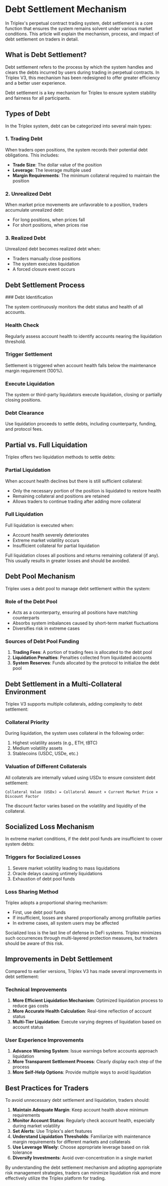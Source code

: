 # Debt Settlement Mechanism

In Triplex's perpetual contract trading system, debt settlement is a core function that ensures the system remains solvent under various market conditions. This article will explain the mechanism, process, and impact of debt settlement on traders in detail.


## What is Debt Settlement?

Debt settlement refers to the process by which the system handles and clears the debts incurred by users during trading in perpetual contracts. In Triplex V3, this mechanism has been redesigned to offer greater efficiency and a better user experience.

<Callout type="info">
Debt settlement is a key mechanism for Triplex to ensure system stability and fairness for all participants.
</Callout>

## Types of Debt

In the Triplex system, debt can be categorized into several main types:

### 1. Trading Debt

When traders open positions, the system records their potential debt obligations. This includes:

- **Trade Size**: The dollar value of the position
- **Leverage**: The leverage multiple used
- **Margin Requirements**: The minimum collateral required to maintain the position

### 2. Unrealized Debt

When market price movements are unfavorable to a position, traders accumulate unrealized debt:

- For long positions, when prices fall
- For short positions, when prices rise

### 3. Realized Debt

Unrealized debt becomes realized debt when:

- Traders manually close positions
- The system executes liquidation
- A forced closure event occurs

## Debt Settlement Process


<Steps>
### Debt Identification

The system continuously monitors the debt status and health of all accounts.

### Health Check

Regularly assess account health to identify accounts nearing the liquidation threshold.

### Trigger Settlement

Settlement is triggered when account health falls below the maintenance margin requirement (100%).

### Execute Liquidation

The system or third-party liquidators execute liquidation, closing or partially closing positions.

### Debt Clearance

Use liquidation proceeds to settle debts, including counterparty, funding, and protocol fees.
</Steps>

## Partial vs. Full Liquidation

Triplex offers two liquidation methods to settle debts:

### Partial Liquidation

When account health declines but there is still sufficient collateral:

- Only the necessary portion of the position is liquidated to restore health
- Remaining collateral and positions are retained
- Allows traders to continue trading after adding more collateral

### Full Liquidation

Full liquidation is executed when:

- Account health severely deteriorates
- Extreme market volatility occurs
- Insufficient collateral for partial liquidation

<Callout type="warning">
Full liquidation closes all positions and returns remaining collateral (if any). This usually results in greater losses and should be avoided.
</Callout>

## Debt Pool Mechanism

Triplex uses a debt pool to manage debt settlement within the system:

### Role of the Debt Pool

- Acts as a counterparty, ensuring all positions have matching counterparts
- Absorbs system imbalances caused by short-term market fluctuations
- Diversifies risk in extreme cases

### Sources of Debt Pool Funding

1. **Trading Fees**: A portion of trading fees is allocated to the debt pool
2. **Liquidation Penalties**: Penalties collected from liquidated accounts
3. **System Reserves**: Funds allocated by the protocol to initialize the debt pool

## Debt Settlement in a Multi-Collateral Environment

Triplex V3 supports multiple collaterals, adding complexity to debt settlement:

### Collateral Priority

During liquidation, the system uses collateral in the following order:

1. Highest volatility assets (e.g., ETH, tBTC)
2. Medium volatility assets
3. Stablecoins (USDC, USDe, etc.)

### Valuation of Different Collaterals

All collaterals are internally valued using USDx to ensure consistent debt settlement:

```
Collateral Value (USDx) = Collateral Amount × Current Market Price × Discount Factor
```

The discount factor varies based on the volatility and liquidity of the collateral.

## Socialized Loss Mechanism

In extreme market conditions, if the debt pool funds are insufficient to cover system debts:

### Triggers for Socialized Losses

1. Severe market volatility leading to mass liquidations
2. Oracle delays causing untimely liquidations
3. Exhaustion of debt pool funds

### Loss Sharing Method

Triplex adopts a proportional sharing mechanism:

- First, use debt pool funds
- If insufficient, losses are shared proportionally among profitable parties
- In extreme cases, all system users may be affected

<Callout type="error">
Socialized loss is the last line of defense in DeFi systems. Triplex minimizes such occurrences through multi-layered protection measures, but traders should be aware of this risk.
</Callout>

## Improvements in Debt Settlement

Compared to earlier versions, Triplex V3 has made several improvements in debt settlement:

### Technical Improvements

1. **More Efficient Liquidation Mechanism**: Optimized liquidation process to reduce gas costs
2. **More Accurate Health Calculation**: Real-time reflection of account status
3. **Multi-Tier Liquidation**: Execute varying degrees of liquidation based on account status

### User Experience Improvements

1. **Advance Warning System**: Issue warnings before accounts approach liquidation
2. **More Transparent Settlement Process**: Clearly display each step of the process
3. **More Self-Help Options**: Provide multiple ways to avoid liquidation

## Best Practices for Traders

To avoid unnecessary debt settlement and liquidation, traders should:

1. **Maintain Adequate Margin**: Keep account health above minimum requirements
2. **Monitor Account Status**: Regularly check account health, especially during market volatility
3. **Set Alerts**: Use Triplex's alert features
4. **Understand Liquidation Thresholds**: Familiarize with maintenance margin requirements for different markets and collaterals
5. **Use Leverage Wisely**: Choose appropriate leverage based on risk tolerance
6. **Diversify Investments**: Avoid over-concentration in a single market

By understanding the debt settlement mechanism and adopting appropriate risk management strategies, traders can minimize liquidation risk and more effectively utilize the Triplex platform for trading. 